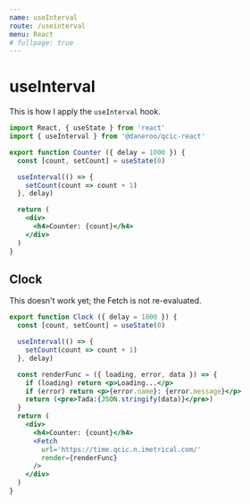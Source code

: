 ```yaml
---
name: useInterval
route: /useinterval
menu: React
# fullpage: true
---
```



# useInterval

This is how I apply the `useInterval` hook.

```jsx
import React, { useState } from 'react'
import { useInterval } from '@daneroo/qcic-react'

export function Counter ({ delay = 1000 }) {
  const [count, setCount] = useState(0)

  useInterval(() => {
    setCount(count => count + 1)
  }, delay)

  return (
    <div>
      <h4>Counter: {count}</h4>
    </div>
  )
}
```


<Counter />


## Clock 

This doesn't work yet; the Fetch is not re-evaluated.

```jsx
export function Clock ({ delay = 1000 }) {
  const [count, setCount] = useState(0)

  useInterval(() => {
    setCount(count => count + 1)
  }, delay)

  const renderFunc = ({ loading, error, data }) => {
    if (loading) return <p>Loading...</p>
    if (error) return <p>{error.name}: {error.message}</p>
    return (<pre>Tada:{JSON.stringify(data)}</pre>)
  }
  return (
    <div>
      <h4>Counter: {count}</h4>
      <Fetch
        url='https://time.qcic.n.imetrical.com/'
        render={renderFunc}
      />
    </div>
  )
}
```

<Clock />

